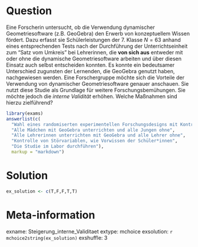 Question
========
Eine Forscherin untersucht, ob die Verwendung dynamischer Geometriesoftware (z.B. GeoGebra) den Erwerb von konzeptuellem Wissen fördert. Dazu erfasst sie Schülerleistungen der 7. Klasse $N = 63$ anhand eines entsprechenden Tests nach der Durchführung der Unterrichtseinheit zum "Satz vom Umkreis" bei Lehrerinnen, die **von sich aus** entweder mit oder ohne die dynamische Geometriesoftware arbeiten und über diesen Einsatz auch selbst entscheiden konnten. Es konnte ein bedeutsamer Unterschied zugunsten der Lernenden, die GeoGebra genutzt haben, nachgewiesen werden.
Eine Forschergruppe möchte sich die Vorteile der Verwendung von dynamischer Geometriesoftware genauer anschauen. Sie nutzt diese Studie als Grundlage für weitere Forschungsbemühungen. Sie möchte jedoch die _interne Validität_ erhöhen. Welche Maßnahmen sind hierzu zielführend?


```r
library(exams)
answerlist(c(
  "Wahl eines randomiserten experimentellen Forschungsdesigns mit Kontrollgrupe",
  "Alle Mädchen mit GeoGebra unterrichten und alle Jungen ohne",
  "Alle Lehrerinnen unterrichten mit GeoGebra und alle Lehrer ohne",
  "Kontrolle von Störvariablen, wie Vorwissen der Schüler*innen",
  "Die Studie im Labor durchführen"),
  markup = "markdown")
```


Solution
========

```r
ex_solution <- c(T,F,F,T,T)
```



Meta-information
================
exname: Steigerung_interne_Validitaet
extype: mchoice
exsolution: `r mchoice2string(ex_solution)`
exshuffle: 3